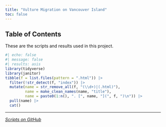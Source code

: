 ```yaml
---
title: "Vulture Migration on Vancouver Island"
toc: false
---
```


## Table of Contents

These are the scripts and results used in this project.

```r
#| echo: false
#| message: false
#| results: asis
library(tidyverse)
library(janitor)
tibble(f = list.files(pattern = ".html")) |>
  filter(!str_detect(f, "index")) |>
  mutate(name = str_remove_all(f, "(\\d+)|(.html)"),
         name = make_clean_names(name, "title"),
         name = paste0(1:n(), ". [", name, "](", f, ")\n")) |>
  pull(name) |>
  cat()
```

---

*[Scripts on GitHub ](https://github.com/steffilazerte/vulture_migration)*